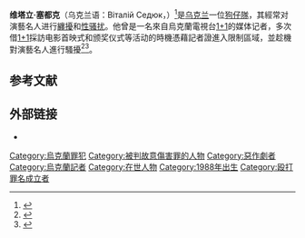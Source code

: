 {{Infobox person
| name        = 维塔立·塞都克<br>Vitalii Sediuk
| image       = 
| alt         = 
| caption     = 
| birth_name  = <!-- only use if different from name -->
| birth_date = {{birth date and age|1988|11|14|df=y}}<ref name=dob>{{Cite web |author= |title=Виталий Седюк / Vitalii Sediuk |url=http://www.sutki.net/thefile/58513-vitalij_sedyuk__vitalii_sediuk.html |publisher=СУТКИ |date=25 June 2014 |language=ru }}</ref>
| birth_place = {{USSR}}[[乌克兰苏维埃社会主义共和国|乌克兰]][[鲍里斯波尔|鲍里斯波尔]]
| death_date  = <!-- {{Death date and age|YYYY|MM|DD|YYYY|MM|DD}} or {{Death-date and age|death date†|birth date†}} -->
| death_place = 
| nationality = {{UKR}}
| other_names = 
| occupation  = 
}}'''维塔立·塞都克'''（乌克兰语：Віталій Седюк，{{bd|1988年|11月14日||}}）<ref name="handel">{{Cite news|first=Jonathan|author=Handel|title=Pucker Up: Ukrainian Journalist Who Kissed Will Smith Lands in L.A.|url=http://www.huffingtonpost.com/jonathan-handel/pucker-up-ukrainian-journ_b_1786942.html|department=The Blog|work=[[赫芬顿邮报|赫芬顿邮报]]|date=16 August 2012|accessdate=1 May 2017}}</ref>是[[乌克兰|乌克兰]]一位[[狗仔隊|狗仔隊]]，其經常对演藝名人进行[[纏擾|纏擾]]和[[性骚扰|性骚扰]]。他曾是一名來自烏克蘭電視台[[1+1_(電視頻道)|1+1]]的媒体记者，多次借[[1+1_(電視頻道)|1+1]]採訪电影首映式和颁奖仪式等活动的時機憑藉記者證進入限制區域，並趁機對演藝名人進行騷擾<ref>{{Cite news|title=Vitalii Sediuk: 'It's not sexual assault' says self-styled prankster|url=https://www.bbc.com/news/entertainment-arts-37539359|publisher=[[英國廣播公司新聞|英國廣播公司新聞]]|date=3 October 2016|accessdate=1 May 2017}}</ref><ref>{{Cite news|author=Abramovitch|first=Seth|date=12 February 2014|title=Grammy Awards Crasher Vitalii Sediuk Reveals How He Did It|url=http://www.billboard.com/articles/news/1538808/grammy-awards-crasher-vitalii-sediuk-reveals-how-he-did-it|work=[[告示牌_(雜誌)|告示牌 (雜誌)]]|accessdate=1 May 2017}}</ref>。

== 参考文献 ==
{{Reflist|2}}

== 外部链接 ==

* {{Imdb name|4832741}}

[[Category:烏克蘭罪犯|Category:烏克蘭罪犯]]
[[Category:被判故意傷害罪的人物|Category:被判故意傷害罪的人物]]
[[Category:惡作劇者|Category:惡作劇者]]
[[Category:烏克蘭記者|Category:烏克蘭記者]]
[[Category:在世人物|Category:在世人物]]
[[Category:1988年出生|Category:1988年出生]]
[[Category:殴打罪名成立者|Category:殴打罪名成立者]]